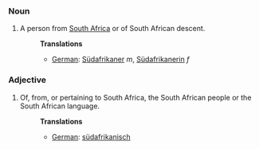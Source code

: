 ===Noun===
#A person from [[South Africa]] or of South African descent.
#:'''Translations'''
#:*[[German]]: [[Südafrikaner]] ''m'', [[Südafrikanerin]] ''f''

===Adjective===
#Of, from, or pertaining to South Africa, the South African people or the South African language.
#:'''Translations'''
#:*[[German]]: [[südafrikanisch]]